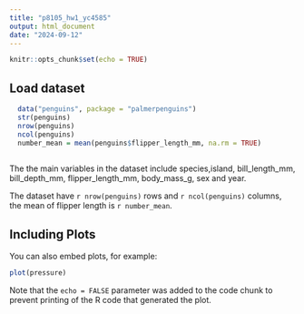 ```yaml
---
title: "p8105_hw1_yc4585"
output: html_document
date: "2024-09-12"
---
```


```r
knitr::opts_chunk$set(echo = TRUE)
```

## Load dataset
```r
  data("penguins", package = "palmerpenguins")
  str(penguins)
  nrow(penguins)
  ncol(penguins)
  number_mean = mean(penguins$flipper_length_mm, na.rm = TRUE)
  
```
        
  The the main variables in the dataset include species,island, bill_length_mm, bill_depth_mm, flipper_length_mm, body_mass_g, sex and year.


  The dataset have `r nrow(penguins)` rows and `r ncol(penguins)` columns, the mean of flipper length is `r number_mean`.

## Including Plots

You can also embed plots, for example:

```r
plot(pressure)
```

Note that the `echo = FALSE` parameter was added to the code chunk to prevent printing of the R code that generated the plot.

